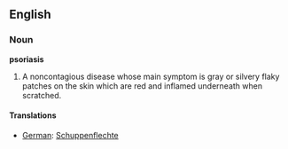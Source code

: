 ==English==

===Noun===
'''psoriasis'''

#A noncontagious disease whose main symptom is gray or silvery flaky patches on the skin which are red and inflamed underneath when scratched.

====Translations====
*[[German]]: [[Schuppenflechte]]